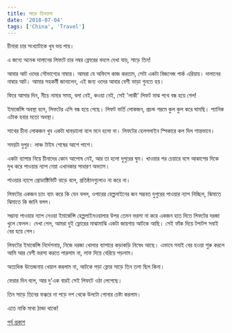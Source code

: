 ```yaml
---
title: সাড়ে তিনতলা
date: '2018-07-04'
tags: ['China', 'Travel']
---
```


চীনারা চার সংখ্যাটাকে খুব ভয় পায়।

এ জন্যে অনেক দালানের লিফটে চার নম্বর ফ্লোরের বদলে দেখা যায়, সাড়ে তিন!

আবার আট ওদের সৌভাগ্যের নাম্বার। আমরা যে অফিসে কাজ করতাম, সেটা একটা বিজনেজ পার্ক এরিয়ায়। দালানের নাম্বার আট। আমার সহকর্মী জানালেন, এই জন্য ওদের আবার বেশী ভাড়া গুনতে হয়।

ফিরে আসার দিন, নীচে নামার সময়, বলা নেই, কওয়া নেই, সেই 'লাকী' লিফট মাঝ পথে বন্ধ হয়ে গেল!

ইমার্জেন্সি অবস্থা বলে, লিফটের এসি বন্ধ হয়ে গেছে। লিফট ভর্তি লোকজন, প্রচন্ড গরমে কুল কুল করে ঘামছি। প্যানিক এটাক হবার মতো অবস্থা।

সাথের চীনা লোকজন খুব একটা ঘাবড়ালো বলে মনে হলো না। লিফটের হেলপলাইন স্পিকারে কল দিল শান্তভাবে।

সময়টা দুপুর। লাঞ্চ টাইম শেষের আশে পাশে।

একটা ব্যাপার নিয়ে চীনাদের কোন আপোষ নেই, আর তা হলো দুপুরের ঘুম। খাওয়ার পর চেয়ারে বসে আকাশের দিকে মুখ করে পাওয়ার ন্যাপ নেয়া এখানকার সাধারণ অভ্যাস।

পাওয়ার ন্যাপে প্রোডাক্টিভিটি বাড়ে বলে, প্রতিষ্ঠানগুলোও না করে না।

লিফটের একজন চ্যাং ব্যাং করে কি যেন বলল, ওপারের হেল্পলাইনের জন সম্ভবত দুপুরের পাওয়ার ন্যাপ নিচ্ছিল, ঝিমাতে ঝিমাতে কি জানি বলল।

সম্ভাব্য পাওয়ার ন্যাপ নেওয়া ইমার্জেন্সি হেল্পলাইনওয়ালার উপর তেমন ভরসা না করে একজন হাত দিতে লিফটের দরজা খুলে ফেলল। দেখা গেল, আমরা দুই ফ্লোরের মাঝামাঝি একটা জায়গায় আটকে আছি। সেই ফাঁক দিয়ে টপাটপ সবাই বের হয়ে গেল।

লিফটের ইমার্জেন্সি নির্দেশনায়, নিজে দরজা খোলার ব্যাপারে কড়াকড়ি নিষেধ আছে। এভাবে সবাই বের হওয়া শুরু করলে আমি আর বেশী ভরসা করতে পারলাম না, লাফ দিয়ে বেরিয়ে পড়লাম।

অত্যধিক উত্তেজনায় খেয়াল করলাম না, আটকে পড়া ফ্লোর সাড়ে তিন তলা ছিল কিনা।

ফেরার দিন বলে, আর দু'এক বারই সেই লিফটে ওঠা লেগেছে।

তিন সাড়ে তিনের ফক্করে না পড়ে দশ থেকে উলটো গোনার চেষ্টা করলাম।

এতে নাকি মাথা ঠান্ডা থাকে!

[পূর্ব প্রকাশ](https://www.facebook.com/ashraful.alam/posts/10155325296015583)
